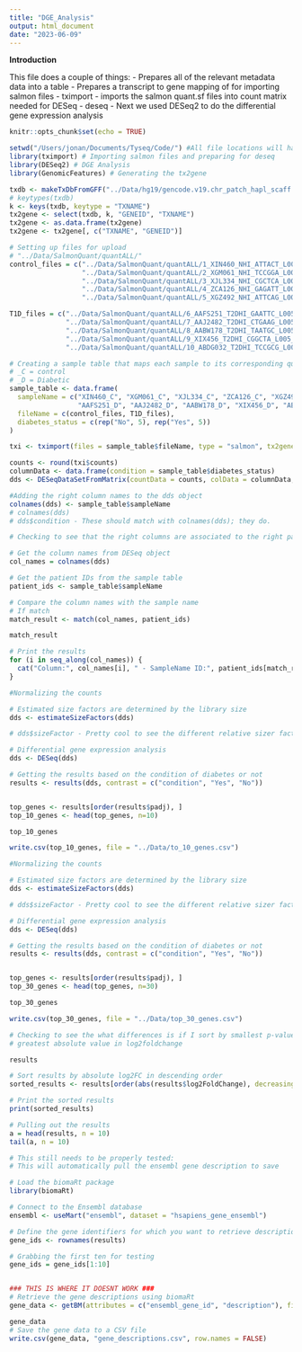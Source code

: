 ```yaml
---
title: "DGE_Analysis"
output: html_document
date: "2023-06-09"
---
```


**Introduction**

This file does a couple of things:
 - Prepares all of the relevant metadata data into a table
 - Prepares a transcript to gene mapping of for importing salmon files
 - tximport - imports the salmon quant.sf files into count matrix needed for DESeq
 - deseq - Next we used DESeq2 to do the differential gene expression analysis 


```r
knitr::opts_chunk$set(echo = TRUE)

setwd("/Users/jonan/Documents/Tyseq/Code/") #All file locations will have a relative directionality in the file tree. 
library(tximport) # Importing salmon files and preparing for deseq
library(DESeq2) # DGE Analysis
library(GenomicFeatures) # Generating the tx2gene 

```

```r

txdb <- makeTxDbFromGFF("../Data/hg19/gencode.v19.chr_patch_hapl_scaff.annotation.gtf")
# keytypes(txdb)
k <- keys(txdb, keytype = "TXNAME")
tx2gene <- select(txdb, k, "GENEID", "TXNAME")
tx2gene <- as.data.frame(tx2gene)
tx2gene <- tx2gene[, c("TXNAME", "GENEID")]

```

```r
# Setting up files for upload
# "../Data/SalmonQuant/quantALL/"
control_files = c("../Data/SalmonQuant/quantALL/1_XIN460_NHI_ATTACT_L005_R1_001_quant.sf", 
                  "../Data/SalmonQuant/quantALL/2_XGM061_NHI_TCCGGA_L005_R1_001_quant.sf",
                  "../Data/SalmonQuant/quantALL/3_XJL334_NHI_CGCTCA_L005_R1_001_quant.sf",
                  "../Data/SalmonQuant/quantALL/4_ZCA126_NHI_GAGATT_L005_R1_001_quant.sf",
                  "../Data/SalmonQuant/quantALL/5_XGZ492_NHI_ATTCAG_L005_R1_001_quant.sf")

T1D_files = c("../Data/SalmonQuant/quantALL/6_AAFS251_T2DHI_GAATTC_L005_R1_001_quant.sf",
              "../Data/SalmonQuant/quantALL/7_AAJ2482_T2DHI_CTGAAG_L005_R1_001_quant.sf",
              "../Data/SalmonQuant/quantALL/8_AABW178_T2DHI_TAATGC_L005_R1_001_quant.sf",
              "../Data/SalmonQuant/quantALL/9_XIX456_T2DHI_CGGCTA_L005_R1_001_quant.sf",
              "../Data/SalmonQuant/quantALL/10_ABDG032_T2DHI_TCCGCG_L005_R1_001_quant.sf")

# Creating a sample table that maps each sample to its corresponding quant.sf file
# _C = control
# _D = Diabetic
sample_table <- data.frame(
  sampleName = c("XIN460_C", "XGM061_C", "XJL334_C", "ZCA126_C", "XGZ492_C",
                 "AAFS251_D", "AAJ2482_D", "AABW178_D", "XIX456_D", "ABDG032_D"),
  fileName = c(control_files, T1D_files),
  diabetes_status = c(rep("No", 5), rep("Yes", 5))
)

```


```r
txi <- tximport(files = sample_table$fileName, type = "salmon", tx2gene = tx2gene, ignoreAfterBar = TRUE) 

counts <- round(txi$counts)
columnData <- data.frame(condition = sample_table$diabetes_status)
dds <- DESeqDataSetFromMatrix(countData = counts, colData = columnData, design = ~condition) # ~condition is what tells it that I am interested in seeing the relationships based on condition

#Adding the right column names to the dds object
colnames(dds) <- sample_table$sampleName
# colnames(dds)
# dds$condition - These should match with colnames(dds); they do.
```

```r
# Checking to see that the right columns are associated to the right patient ID

# Get the column names from DESeq object
col_names = colnames(dds)

# Get the patient IDs from the sample table
patient_ids <- sample_table$sampleName

# Compare the column names with the sample name
# If match 
match_result <- match(col_names, patient_ids)

match_result

# Print the results
for (i in seq_along(col_names)) {
  cat("Column:", col_names[i], " - SampleName ID:", patient_ids[match_result[i]], "\n")
}

```

```r
#Normalizing the counts

# Estimated size factors are determined by the library size
dds <- estimateSizeFactors(dds) 

# dds$sizeFactor - Pretty cool to see the different relative sizer factors - Need to read about this

# Differential gene expression analysis
dds <- DESeq(dds)

# Getting the results based on the condition of diabetes or not
results <- results(dds, contrast = c("condition", "Yes", "No"))


top_genes <- results[order(results$padj), ]
top_10_genes <- head(top_genes, n=10)

top_10_genes

write.csv(top_10_genes, file = "../Data/to_10_genes.csv")
```
```r
#Normalizing the counts

# Estimated size factors are determined by the library size
dds <- estimateSizeFactors(dds) 

# dds$sizeFactor - Pretty cool to see the different relative sizer factors - Need to read about this

# Differential gene expression analysis
dds <- DESeq(dds)

# Getting the results based on the condition of diabetes or not
results <- results(dds, contrast = c("condition", "Yes", "No"))


top_genes <- results[order(results$padj), ]
top_30_genes <- head(top_genes, n=30)

top_30_genes

write.csv(top_30_genes, file = "../Data/top_30_genes.csv")
```

```r
# Checking to see the what differences is if I sort by smallest p-values and the
# greatest absolute value in log2foldchange

results

# Sort results by absolute log2FC in descending order
sorted_results <- results[order(abs(results$log2FoldChange), decreasing = TRUE), ]

# Print the sorted results
print(sorted_results)

```



```r
# Pulling out the results
a = head(results, n = 10)
tail(a, n = 10)
```

```r

# This still needs to be properly tested:
# This will automatically pull the ensembl gene description to save

# Load the biomaRt package
library(biomaRt)

# Connect to the Ensembl database
ensembl <- useMart("ensembl", dataset = "hsapiens_gene_ensembl")

# Define the gene identifiers for which you want to retrieve descriptions
gene_ids <- rownames(results)

# Grabbing the first ten for testing
gene_ids = gene_ids[1:10]


### THIS IS WHERE IT DOESNT WORK ###
# Retrieve the gene descriptions using biomaRt
gene_data <- getBM(attributes = c("ensembl_gene_id", "description"), filters = "ensembl_gene_id", values = gene_ids, mart = ensembl)

gene_data
# Save the gene data to a CSV file
write.csv(gene_data, "gene_descriptions.csv", row.names = FALSE)


```


















